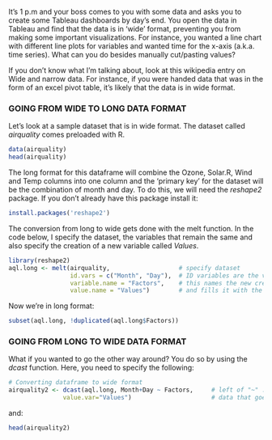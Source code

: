 It's 1 p.m and your boss comes to you with some data and asks you to create some Tableau dashboards by day's end. You open the data in Tableau and find that the data is in 'wide' format, preventing you from making some important visualizations. For instance, you wanted a line chart with different line plots for variables and wanted time for the x-axis (a.k.a. time series). What can you do besides manually cut/pasting values?

If you don't know what I'm talking about, look at this wikipedia entry on Wide and narrow data. For instance, if you were handed data that was in the form of an excel pivot table, it's likely that the data is in wide format. 

### GOING FROM WIDE TO LONG DATA FORMAT

Let's look at a sample dataset that is in wide format. The dataset called *airquality* comes preloaded with R. 
```r
data(airquality)
head(airquality)
```
The long format for this dataframe will combine the Ozone, Solar.R, Wind and Temp columns into one column and the 'primary key' for the dataset will be the combination of month and day. To do this, we will need the *reshape2* package. If you don't already have this package install it:

```r
install.packages('reshape2')
```

The conversion from long to wide gets done with the melt function. In the code below, I specify the dataset, the variables that remain the same and also specify the creation of a new variable called *Values*. 
```r
library(reshape2)
aql.long <- melt(airquality,                   # specify dataset
                 id.vars = c("Month", "Day"),  # ID variables are the variables that remain the same
                 variable.name = "Factors",    # this names the new created variable
                 value.name = "Values")        # and fills it with the values
```

Now we're in long format:
```r
subset(aql.long, !duplicated(aql.long$Factors))
```

### GOING FROM LONG TO WIDE DATA FORMAT

What if you wanted to go the other way around? You do so by using the *dcast* function. Here, you need to specify the following:

```r
# Converting dataframe to wide format
airquality2 <- dcast(aql.long, Month+Day ~ Factors,     # left of "~" : variables that stay the same, right of "~" : variables to convert to rows
               value.var="Values")                      # data that goes into new columns
```

and:
```r
head(airquality2)
```



